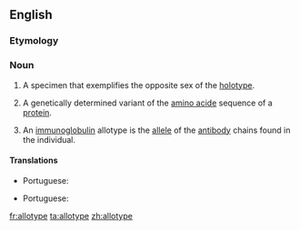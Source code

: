 ==English==
{{wikipedia}}

===Etymology===
{{confix|allo|type|lang=en}}

===Noun===
{{en-noun}}

# {{lb|en|zoology}} A specimen that exemplifies the opposite sex of the [[holotype]].
# A genetically determined variant of the [[amino acide]] sequence of a [[protein]].
# {{lb|en|immunology}} An [[immunoglobulin]] allotype is the [[allele]] of the [[antibody]] chains found in the individual.

====Translations====
{{trans-top|specimen that exemplifies the opposite sex of the holotype}}
* Portuguese: {{t|pt|alótipo|m}}
{{trans-mid}}
{{trans-bottom}}

{{trans-top|the allele of the antibody chains found in an individual}}
* Portuguese: {{t|pt|alótipo|m}}
{{trans-mid}}
{{trans-bottom}}

[[fr:allotype]]
[[ta:allotype]]
[[zh:allotype]]